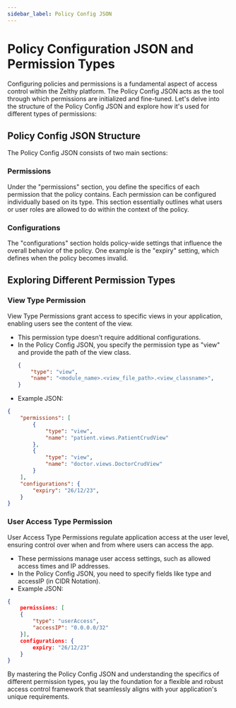 ```yaml
---
sidebar_label: Policy Config JSON
---
```


# Policy Configuration JSON and Permission Types

Configuring policies and permissions is a fundamental aspect of access control within the Zelthy platform. The Policy Config JSON acts as the tool through which permissions are initialized and fine-tuned. Let's delve into the structure of the Policy Config JSON and explore how it's used for different types of permissions:

## Policy Config JSON Structure

The Policy Config JSON consists of two main sections:

### Permissions
Under the "permissions" section, you define the specifics of each permission that the policy contains. Each permission can be configured individually based on its type. This section essentially outlines what users or user roles are allowed to do within the context of the policy.

### Configurations
The "configurations" section holds policy-wide settings that influence the overall behavior of the policy. One example is the "expiry" setting, which defines when the policy becomes invalid.

## Exploring Different Permission Types

### View Type Permission

View Type Permissions grant access to specific views in your application, enabling users see the content of the view.

- This permission type doesn't require additional configurations.
- In the Policy Config JSON, you specify the permission type as "view" and provide the path of the view class.
    ```json
    {
        "type": "view",
        "name": "<module_name>.<view_file_path>.<view_classname>",
    }
- Example JSON:
```json
{
    "permissions": [
        {
            "type": "view",
            "name": "patient.views.PatientCrudView"
        },
        {
            "type": "view",
            "name": "doctor.views.DoctorCrudView"
        }
    ],
    "configurations": {
        "expiry": "26/12/23",
    }
}
```

### User Access Type Permission

User Access Type Permissions regulate application access at the user level, ensuring control over when and from where users can access the app.

- These permissions manage user access settings, such as allowed access times and IP addresses.
- In the Policy Config JSON, you need to specify fields like type and accessIP (in CIDR Notation).
- Example JSON:
```json
{
    permissions: [
    {
        "type": "userAccess",
        "accessIP": "0.0.0.0/32"
    }],
    configurations: {
        expiry: "26/12/23"
    }
}
```

By mastering the Policy Config JSON and understanding the specifics of different permission types, you lay the foundation for a flexible and robust access control framework that seamlessly aligns with your application's unique requirements.